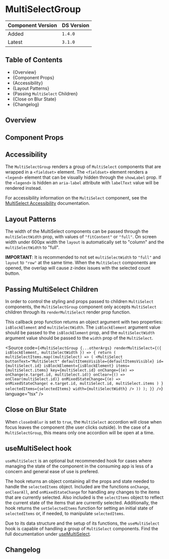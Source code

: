 

<Meta of={MultiSelectGroupStories} />

# MultiSelectGroup

| Component Version | DS Version |
| ----------------- | ---------- |
| Added             | `1.4.0`    |
| Latest            | `3.1.0`    |

## Table of Contents

- {<Link href="#overview" target="_self">Overview</Link>}
- {<Link href="#component-props" target="_self">Component Props</Link>}
- {<Link href="#accessibility" target="_self">Accessibility</Link>}
- {<Link href="#layout-patterns" target="_self">Layout Patterns</Link>}
- {<Link href="#passing-multiselect-children" target="_self">Passing `MultiSelect` Children</Link>}
- {<Link href="#close-on-blur-state" target="_self">Close on Blur State</Link>}
- {<Link href="#changelog" target="_self">Changelog</Link>}

## Overview

<Description of={MultiSelectGroupStories} />

## Component Props

<Canvas of={MultiSelectGroupStories.WithControls} />

<ArgTypes of={MultiSelectGroupStories.WithControls} />

## Accessibility

The `MultiSelectGroup` renders a group of `MultiSelect` components that are
wrapped in a `<fieldset>` element. The `<fieldset>` element renders a `<legend>`
element that can be visually hidden through the `showLabel` prop. If the
`<legend>` is hidden an `aria-label` attribute with `labelText` value will be
rendered instead.

For accessibility information on the `MultiSelect` component, see the
[MultiSelect Accessibility](../?path=/docs/components-form-elements-multiselect--docs#accessibility) documentation.

## Layout Patterns

The width of the MultiSelect components can be passed through the
`multiSelectWidth` prop, with values of `"fitContent"` or `"full"`.
On screen width under 600px width the `layout` is automatically set to "column"
and the `multiSelectWidth` to "full".

**IMPORTANT**: It is recommended to not set `multiSelectWidth` to `"full"` and
`layout` to `"row"` at the same time. When the `MultiSelect` components are
opened, the overlap will cause z-index issues with the selected count button.

<Canvas of={MultiSelectGroupStories.LayoutPatterns} />

## Passing MultiSelect Children

In order to control the styling and props passed to children `MultiSelect`
components, the `MultiSelectGroup` component only accepts `MultiSelect` children
through its `renderMultiSelect` render prop function.

This callback prop function returns an object argument with two properties:
`isBlockElement` and `multiSelectWidth`. The `isBlockElement` argument value
should be passed to the `isBlockElement` prop, and the `multiSelectWidth`
argument value should be passed to the `width` prop of the `MultiSelect`.

<Source
  code={`
<MultiSelectGroup
  {...otherArgs}
  renderMultiSelect={({ isBlockElement, multiSelectWidth }) => {
    return (
      multiSelectItems.map((multiSelect) => (
        <MultiSelect
          buttonText="MultiSelect"
          defaultItemsVisible={defaultItemsVisible}
          id={multiSelect.id}
          isBlockElement={isBlockElement}
          items={multiSelect.items}
          key={multiSelect.id}
          onChange={(e) => onChange(e.target.id, multiSelect.id)}
          onClear={() => onClear(multiSelect.id)}
          onMixedStateChange={(e) =>
            onMixedStateChange(
              e.target.id,
              multiSelect.id,
              multiSelect.items
            )
          }
          selectedItems={selectedItems}
          width={multiSelectWidth}
        />
      ))
    );
  }}
/>
`}
  language="tsx"
/>

## Close on Blur State

When `closeOnBlur` is set to `true`, the `MultiSelect` accordion will close when
focus leaves the component (the user clicks outside). In the case of a `MultiSelectGroup`,
this means only one accordion will be open at a time.

<Canvas of={MultiSelectGroupStories.closeOnBlurState} />

## useMultiSelect hook

`useMultiSelect` is an optional but recommended hook for cases where managing
the state of the component in the consuming app is less of a concern and general
ease of use is prefered.

The hook returns an object containing all the props and state needed to
handle the `selectedItems` object. Included are the functions `onChange`,
`onClearAll`, and `onMixedStateChange` for handling any changes to the
items that are currently selected. Also included is the `selectItems` object
to reflect the current state of the items that are currently selected.
Additionally, the hook returns the `setSelectedItems` function for setting
an initial state of `selectedItems` or, if needed, to manipulate `selectedItems`.

Due to its data structure and the setup of its functions, the `useMultiSelect`
hook is capable of handling a group of `MultiSelect` components. Find the full
documentation under [useMultiSelect](../?path=/docs/hooks-usemultiselect--docs).

## Changelog

<ComponentChangelogTable changelogData={changelogData} />
